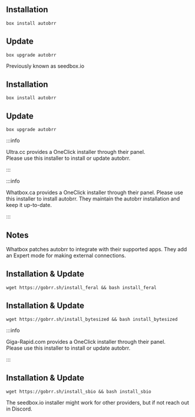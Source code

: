 
<Tabs>

<TabItem value="hostingbydesign" label="Hostingby.design" className="margin-top--lg">

## Installation

```shell
box install autobrr
```

## Update

```shell
box upgrade autobrr
```

Previously known as seedbox.io

</TabItem>

<TabItem value="swizzinnet" label="Swizzin.net" className="margin-top--lg">

## Installation

```shell
box install autobrr
```

## Update

```shell
box upgrade autobrr
```

</TabItem>

<TabItem value="ultra" label="Ultra.cc" className="margin-top--lg">

:::info

Ultra.cc provides a OneClick installer through their panel.  
Please use this installer to install or update autobrr.
    
:::

</TabItem>

<TabItem value="whatbox" label="WhatBox" className="margin-top--lg">

:::info

Whatbox.ca provides a OneClick installer through their panel.
Please use this installer to install autobrr.
They maintain the autobrr installation and keep it up-to-date.

:::

## Notes
Whatbox patches autobrr to integrate with their supported apps. They add an Expert mode for making external connections.

</TabItem>

<TabItem value="feral" label="Feralhosting" className="margin-top--lg">

## Installation & Update

```shell
wget https://gobrr.sh/install_feral && bash install_feral
```

</TabItem>

<TabItem value="bytesized" label="Bytesized" className="margin-top--lg">

## Installation & Update


```shell
wget https://gobrr.sh/install_bytesized && bash install_bytesized
```

</TabItem>

<TabItem value="gigarapid" label="GigaRapid" className="margin-top--lg">

:::info

Giga-Rapid.com provides a OneClick installer through their panel.  
Please use this installer to install or update autobrr.
    
:::

</TabItem>

<TabItem value="other" label="Others" className="margin-top--lg">

## Installation & Update

```shell
wget https://gobrr.sh/install_sbio && bash install_sbio
```

The seedbox.io installer might work for other providers, but if not reach out in Discord.

</TabItem>

</Tabs>
